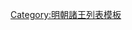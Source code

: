 {{ming|title=明朝雒川國諸王|ed=雒川國|head=[[正统 (年号)|正統]]十年（[[1445年]]）封。|
{{ming/title}}
{{ming/list|雒川靖懿王|[[朱祁鋹]]|朱瞻塙、嫡五子|[[1445年]]—[[1483年]]|正統十年封。[[成化]]十九年薨。}}
{{ming/list|雒川榮恪王|[[朱見渥]]|朱祁鋹、嫡一子|[[1484年]]—[[1517年]]|成化二十年襲封。[[正德 (明朝)|正德]]十二年薨。}}
{{ming/list|雒川康定王|[[朱祐架]]|朱見渥、庶一子|[[1522年]]—[[1540年]]|[[嘉靖]]元年襲封。十九年薨。}}
{{ming/list|雒川懷順王|[[朱厚焀]]|朱祐架、嫡一子|追封|正德十四年封[[长子 (封号)|長子]]。嘉靖八年卒。以子[[朱載磽|載磽]]襲封。追封諡懷順王。}}
{{ming/list|雒川恭簡王|[[朱載磽]]|朱厚焀、嫡一子|[[1544年]]—[[1554年]]|嘉靖二十三年襲封。三十三年薨。}}
{{ming/list|雒川莊憲王|[[朱翊鏴]]|朱載磽、嫡一子|[[1559年]]—[[1565年]]|嘉靖三十八年襲封。四十四年薨。}}
{{ming/list|雒川端惠王|[[朱常渲]]|朱翊鏴、嫡一子|[[1573年]]—[[1604年]]|[[萬曆]]元年襲封。三十二年薨。}}
{{ming/list|雒川王|[[朱由梸]]|朱常渲、嫡一子|[[1608年]]—[[1623年]]前|萬曆二十一年封長子。三十六年襲封，薨。}}
{{ming/list|雒川王|[[朱慈𤈑]]|朱由梸、嫡一子|[[1623年]]—[[1644年]]|[[天启 (明朝)|天啟]]三年襲封。[[崇禎]]十七年十二月，[[清朝|清]]致[[北京]]。}}
}}<noinclude>
[[Category:明朝諸王列表模板]]
</noinclude>
